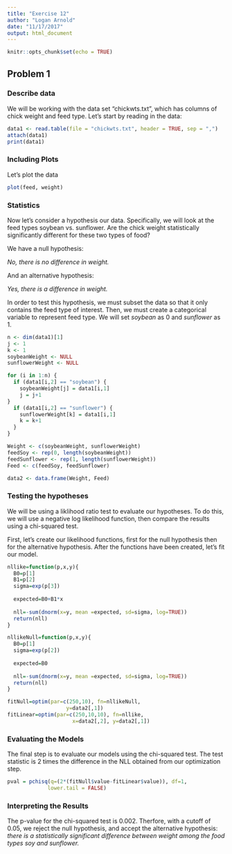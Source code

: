 ```yaml
---
title: "Exercise 12"
author: "Logan Arnold"
date: "11/17/2017"
output: html_document
---
```


```r
knitr::opts_chunk$set(echo = TRUE)
```

## Problem 1

### Describe data

We will be working with the data set "chickwts.txt", which has columns of chick weight and feed type. Let's start by reading in the data:

```r
data1 <- read.table(file = "chickwts.txt", header = TRUE, sep = ",")
attach(data1)
print(data1)
```

### Including Plots

Let's plot the data

```r
plot(feed, weight)
```

### Statistics

Now let's consider a hypothesis our data. Specifically, we will look at the feed types soybean vs. sunflower. Are the chick weight statistically significantly different for these two types of food? 

We have a null hypothesis:

*No, there is no difference in weight.*

And an alternative hypothesis:

*Yes, there is a difference in weight.*

In order to test this hypothesis, we must subset the data so that it only contains the feed type of interest. Then, we must create a categorical variable to represent feed type. We will set *soybean* as 0 and *sunflower* as 1. 

```r

n <- dim(data1)[1]
j <- 1
k <- 1
soybeanWeight <- NULL
sunflowerWeight <- NULL

for (i in 1:n) {
  if (data1[i,2] == "soybean") {
    soybeanWeight[j] = data1[i,1]
    j = j+1
}
  if (data1[i,2] == "sunflower") {
    sunflowerWeight[k] = data1[i,1]
    k = k+1
  }
}

Weight <- c(soybeanWeight, sunflowerWeight)
feedSoy <- rep(0, length(soybeanWeight))
feedSunflower <- rep(1, length(sunflowerWeight))
Feed <- c(feedSoy, feedSunflower) 

data2 <- data.frame(Weight, Feed)
```

### Testing the hypotheses

We will be using a liklihood ratio test to evaluate our hypotheses. To do this, we will use a negative log likelihood function, then compare the results using a chi-squared test.

First, let's create our likelihood functions, first for the null hypothesis then for the alternative hypothesis. After the functions have been created, let's fit our model. 

```r
nllike=function(p,x,y){
  B0=p[1]
  B1=p[2]
  sigma=exp(p[3])
  
  expected=B0+B1*x
  
  nll=-sum(dnorm(x=y, mean =expected, sd=sigma, log=TRUE))
  return(nll)
}

nllikeNull=function(p,x,y){
  B0=p[1]
  sigma=exp(p[2])
  
  expected=B0
  
  nll=-sum(dnorm(x=y, mean =expected, sd=sigma, log=TRUE))
  return(nll)
}

fitNull=optim(par=c(250,10), fn=nllikeNull,
                   y=data2[,1])
fitLinear=optim(par=c(250,10,10), fn=nllike,
                     x=data2[,2], y=data2[,1])
```

### Evaluating the Models

The final step is to evaluate our models using the chi-squared test. The test statistic is 2 times the difference in the NLL obtained from our optimization step. 

```r
pval = pchisq(q=(2*(fitNull$value-fitLinear$value)), df=1,
             lower.tail = FALSE)
```

### Interpreting the Results

The p-value for the chi-squared test is 0.002. Therfore, with a cutoff of 0.05, we reject the null hypothesis, and accept the alternative hypothesis: *there is a statistically significant difference between weight among the food types soy and sunflower.*